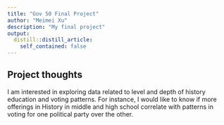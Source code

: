 ```yaml
---
title: "Gov 50 Final Project"
author: "Meimei Xu"
description: "My final project"
output:
  distill::distill_article:
    self_contained: false
---
```




## Project thoughts

I am interested in exploring data related to level and depth of history education and voting patterns. For instance, I would like to know if more offerings in History in middle and high school correlate with patterns in voting for one political party over the other.